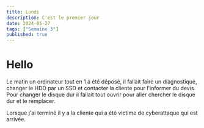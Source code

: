 ```yaml
---
title: Lundi
description: C'est le premier jour 
date: 2024-05-27
tags: ["Semaine 3"]
published: true
---
```



# Hello

Le matin un ordinateur tout en 1 a été déposé, il fallait faire un diagnostique, changer le HDD par un SSD et contacter la cliente pour l'informer du
devis. Pour changer le disque dur il fallait tout ouvrir pour aller chercher le disque dur et le remplacer.

Lorsque j'ai terminé il y a la cliente qui a été victime de cyberattaque qui est arrivée. 